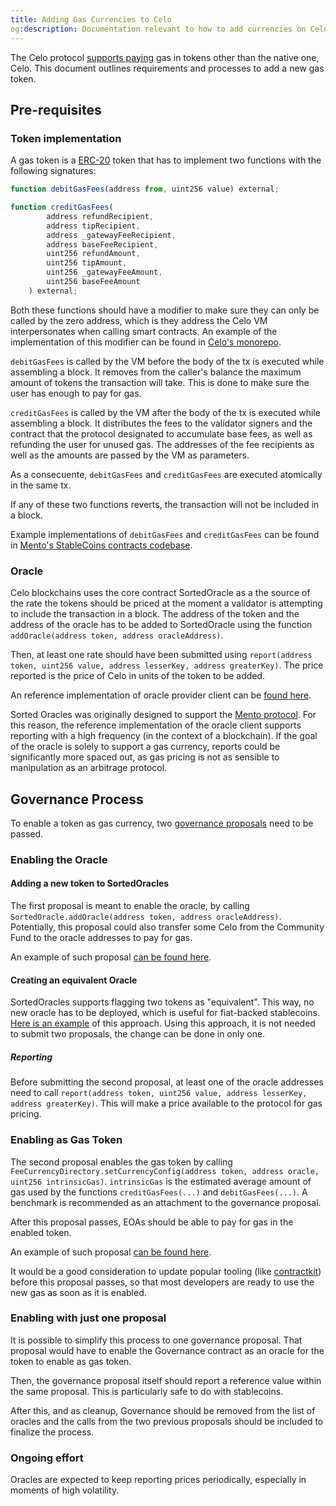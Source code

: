 ```yaml
---
title: Adding Gas Currencies to Celo
og:description: Documentation relevant to how to add currencies on Celo
---
```


The Celo protocol [supports paying](/legacy/protocol/transaction/erc20-transaction-fees) gas in tokens other than the native one, Celo. This document outlines requirements and processes to add a new gas token.

## Pre-requisites

### Token implementation

A gas token is a [ERC-20](https://ethereum.org/en/developers/docs/standards/tokens/erc-20/) token that has to implement two functions with the following signatures:

```js
function debitGasFees(address from, uint256 value) external;

function creditGasFees(
        address refundRecipient,
        address tipRecipient,
        address _gatewayFeeRecipient,
        address baseFeeRecipient,
        uint256 refundAmount,
        uint256 tipAmount,
        uint256 _gatewayFeeAmount,
        uint256 baseFeeAmount
    ) external;
```

Both these functions should have a modifier to make sure they can only be called by the zero address, which is they address the Celo VM interpersonates when calling smart contracts. An example of the implementation of this modifier can be found in [Celo's monorepo](https://github.com/celo-org/celo-monorepo/blob/fff103a6b5bbdcfe1e8231c2eef20524a748ed07/packages/protocol/contracts/common/CalledByVm.sol#L3).

`debitGasFees` is called by the VM before the body of the tx is executed while assembling a block. It removes from the caller's balance the maximum amount of tokens the transaction will take. This is done to make sure the user has enough to pay for gas.

`creditGasFees` is called by the VM after the body of the tx is executed while assembling a block. It distributes the fees to the validator signers and the contract that the protocol designated to accumulate base fees, as well as refunding the user for unused gas. The addresses of the fee recipients as well as the amounts are passed by the VM as parameters.

As a consecuente, `debitGasFees` and `creditGasFees` are executed atomically in the same tx.

If any of these two functions reverts, the transaction will not be included in a block.

Example implementations of `debitGasFees` and `creditGasFees` can be found in [Mento's StableCoins contracts codebase](https://github.com/mento-protocol/mento-core/blob/develop/contracts/tokens/StableTokenV2.sol#L264).

### Oracle

Celo blockchains uses the core contract SortedOracle as a the source of the rate the tokens should be priced at the moment a validator is attempting to include the transaction in a block. The address of the token and the address of the oracle has to be added to SortedOracle using the function `addOracle(address token, address oracleAddress)`.

Then, at least one rate should have been submitted using `report(address token, uint256 value, address lesserKey, address greaterKey)`. The price reported is the price of Celo in units of the token to be added.

An reference implementation of oracle provider client can be [found here](https://github.com/celo-org/celo-oracle).

Sorted Oracles was originally designed to support the [Mento protocol](https://www.mento.org/). For this reason, the reference implementation of the oracle client supports reporting with a high frequency (in the context of a blockchain). If the goal of the oracle is solely to support a gas currency, reports could be significantly more spaced out, as gas pricing is not as sensible to manipulation as an arbitrage protocol.

## Governance Process

To enable a token as gas currency, two [governance proposals](/home/protocol/governance/overview) need to be passed.

### Enabling the Oracle

#### Adding a new token to SortedOracles

The first proposal is meant to enable the oracle, by calling `SortedOracle.addOracle(address token, address oracleAddress)`. Potentially, this proposal could also transfer some Celo from the Community Fund to the oracle addresses to pay for gas.

An example of such proposal [can be found here](https://github.com/celo-org/governance/blob/main/CGPs/cgp-0085.md).

#### Creating an equivalent Oracle

SortedOracles supports flagging two tokens as "equivalent". This way, no new oracle has to be deployed, which is useful for fiat-backed stablecoins. [Here is an example](https://github.com/celo-org/governance/pull/419/files#diff-ba5ba5397b269ceb4b93f3876bedabac605daeec083a364a270675242fe7c424) of this approach. Using this approach, it is not needed to submit two proposals, the change can be done in only one.

##### Reporting

Before submitting the second proposal, at least one of the oracle addresses need to call `report(address token, uint256 value, address lesserKey, address greaterKey)`. This will make a price available to the protocol for gas pricing.

### Enabling as Gas Token

The second proposal enables the gas token by calling `FeeCurrencyDirectory.setCurrencyConfig(address token, address oracle, uint256 intrinsicGas)`. `intrinsicGas` is the estimated average amount of gas used by the functions `creditGasFees(...)` and `debitGasFees(...)`. A benchmark is recommended as an attachment to the governance proposal.

After this proposal passes, EOAs should be able to pay for gas in the enabled token.

An example of such proposal [can be found here](https://github.com/sirpy/governance/blob/1cee2314b357246385819e7e0713a272a55b0ec3/CGPs/cgp-0089.md).

It would be a good consideration to update popular tooling (like [contractkit](/developer/contractkit)) before this proposal passes, so that most developers are ready to use the new gas as soon as it is enabled.

### Enabling with just one proposal

It is possible to simplify this process to one governance proposal. That proposal would have to enable the Governance contract as an oracle for the token to enable as gas token.

Then, the governance proposal itself should report a reference value within the same proposal. This is particularly safe to do with stablecoins.

After this, and as cleanup, Governance should be removed from the list of oracles and the calls from the two previous proposals should be included to finalize the process.

### Ongoing effort

Oracles are expected to keep reporting prices periodically, especially in moments of high volatility.